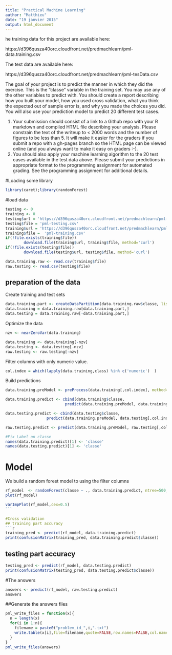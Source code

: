 ```yaml
---
title: "Practical Machine Learning"
author: "Matthieu"
date: "19 janvier 2015"
output: html_document
---
```


he training data for this project are available here: 

https://d396qusza40orc.cloudfront.net/predmachlearn/pml-data.training.csv

The test data are available here: 

https://d396qusza40orc.cloudfront.net/predmachlearn/pml-tesData.csv

The goal of your project is to predict the manner in which they did the exercise. This is the "classe" variable in the training set. You may use any of the other variables to predict with. You should create a report describing how you built your model, how you used cross validation, what you think the expected out of sample error is, and why you made the choices you did. You will also use your prediction model to predict 20 different test cases. 

1. Your submission should consist of a link to a Github repo with your R markdown and compiled HTML file describing your analysis. Please constrain the text of the writeup to < 2000 words and the number of figures to be less than 5. It will make it easier for the graders if you submit a repo with a gh-pages branch so the HTML page can be viewed online (and you always want to make it easy on graders :-).
2. You should also apply your machine learning algorithm to the 20 test cases available in the test data above. Please submit your predictions in appropriate format to the programming assignment for automated grading. See the programming assignment for additional details. 

#Loading some library
```r
library(caret);library(randomForest)
```


#load data
```r
testing <- 0
training <- 0
testing$url = 'https://d396qusza40orc.cloudfront.net/predmachlearn/pml-testing.csv'
testing$file = 'pml-testing.csv'
training$url = 'https://d396qusza40orc.cloudfront.net/predmachlearn/pml-training.csv'
training$file =  'pml-training.csv'
if(!file.exists(training$file))
        download.file(training$url, training$file, method='curl')
if(!file.exists(testing$file))
        download.file(testing$url, testing$file, method='curl')

data.training.raw <- read.csv(training$file)
raw.testing <- read.csv(testing$file)
```

## preparation of the data
Create training and test sets
````r
data.training.part <- createDataPartition(data.training.raw$classe, list=FALSE, p=.9)
data.training = data.training.raw[data.training.part,]
data.testing = data.training.raw[-data.training.part,]
````

Optimize the data
````r
nzv <- nearZeroVar(data.training)

data.training <- data.training[-nzv]
data.testing <- data.testing[-nzv]
raw.testing <- raw.testing[-nzv]
````

Filter columns with only numeric value.
````r
col.index = which(lapply(data.training,class) %in% c('numeric')  )
````


Build predictions
````r
data.training.preModel <- preProcess(data.training[,col.index], method=c('knnImpute'))

data.training.predict <- cbind(data.training$classe, 
                          predict(data.training.preModel, data.training[,col.index]))

data.testing.predict <- cbind(data.testing$classe, 
                  predict(data.training.preModel, data.testing[,col.index]))

raw.testing.predict <- predict(data.training.preModel, raw.testing[,col.index])

#Fix Label on classe
names(data.training.predict)[1] <- 'classe'
names(data.testing.predict)[1] <- 'classe'
````

# Model

We build a random forest model to using the filter columns

````r
rf_model  <- randomForest(classe ~ ., data.training.predict, ntree=500, mtry=32)
plot(rf_model)

varImpPlot(rf_model,cex=0.5)
```

#Cross validation
## training part accuracy
```r
training_pred <- predict(rf_model, data.training.predict) 
print(confusionMatrix(training_pred, data.training.predict$classe))
````

## testing part accuracy
```r
testing_pred <- predict(rf_model, data.testing.predict) 
print(confusionMatrix(testing_pred, data.testing.predict$classe))
````

#The answers

```r
answers <- predict(rf_model, raw.testing.predict) 
answers
```

##Generate the answers files
````r

pml_write_files = function(x){
  n = length(x)
  for(i in 1:n){
    filename = paste0("problem_id_",i,".txt")
    write.table(x[i],file=filename,quote=FALSE,row.names=FALSE,col.names=FALSE)
  }
}
pml_write_files(answers)

````